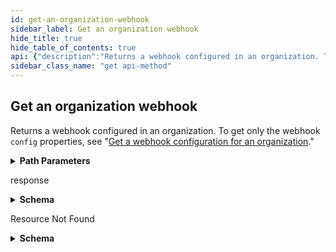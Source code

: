 ```yaml
---
id: get-an-organization-webhook
sidebar_label: Get an organization webhook
hide_title: true
hide_table_of_contents: true
api: {"description":"Returns a webhook configured in an organization. To get only the webhook `config` properties, see \"[Get a webhook configuration for an organization](/rest/reference/orgs#get-a-webhook-configuration-for-an-organization).\"","externalDocs":{"description":"API method documentation","url":"https://docs.github.com/rest/reference/orgs#get-an-organization-webhook"},"operationId":"orgs/get-webhook","parameters":[{"in":"path","name":"org","required":true,"schema":{"type":"string"}},{"in":"path","name":"hook_id","required":true,"schema":{"type":"integer"}}],"responses":{"200":{"content":{"application/json":{"examples":{"default":{"value":{"active":true,"config":{"content_type":"json","url":"http://example.com"},"created_at":"2011-09-06T17:26:27.000Z","events":["push","pull_request"],"id":1,"name":"web","ping_url":"https://api.github.com/orgs/octocat/hooks/1/pings","type":"Organization","updated_at":"2011-09-06T20:39:23.000Z","url":"https://api.github.com/orgs/octocat/hooks/1"}}},"schema":{"description":"Org Hook","properties":{"active":{"example":true,"type":"boolean"},"config":{"properties":{"content_type":{"example":"\"form\"","type":"string"},"insecure_ssl":{"example":"\"0\"","type":"string"},"secret":{"example":"\"********\"","type":"string"},"url":{"example":"\"http://example.com/2\"","type":"string"}},"type":"object"},"created_at":{"example":"2011-09-06T17:26:27.000Z","format":"date-time","type":"string"},"events":{"example":["push","pull_request"],"items":{"type":"string"},"type":"array"},"id":{"example":1,"type":"integer"},"name":{"example":"web","type":"string"},"ping_url":{"example":"https://api.github.com/orgs/octocat/hooks/1/pings","format":"uri","type":"string"},"type":{"type":"string"},"updated_at":{"example":"2011-09-06T20:39:23.000Z","format":"date-time","type":"string"},"url":{"example":"https://api.github.com/orgs/octocat/hooks/1","format":"uri","type":"string"}},"required":["id","url","type","name","active","events","config","ping_url","created_at","updated_at"],"title":"Org Hook","type":"object"}}},"description":"response"},"404":{"content":{"application/json":{"schema":{"description":"Basic Error","properties":{"documentation_url":{"type":"string"},"message":{"type":"string"}},"title":"Basic Error","type":"object"}}},"description":"Resource Not Found"}},"tags":["orgs"],"x-github":{"category":"orgs","enabledForGitHubApps":true,"githubCloudOnly":false,"previews":[],"subcategory":"webhooks"},"method":"get","path":"/orgs/{org}/hooks/{hook_id}","servers":[{"url":"https://api.github.com"}],"info":{"contact":{"name":"Support","url":"https://support.github.com/contact"},"description":"GitHub's v3 REST API.","license":{"name":"MIT","url":"https://spdx.org/licenses/MIT"},"termsOfService":"https://docs.github.com/articles/github-terms-of-service","title":"GitHub v3 REST API","version":"1.1.4","x-apisguru-categories":["collaboration","developer_tools"],"x-logo":{"url":"https://twitter.com/github/profile_image?size=original"},"x-origin":[{"format":"openapi","url":"https://raw.githubusercontent.com/github/rest-api-description/main/descriptions/api.github.com/api.github.com.json","version":"3.0"}],"x-providerName":"github.com"},"postman":{"name":"Get an organization webhook","description":{"content":"Returns a webhook configured in an organization. To get only the webhook `config` properties, see \"[Get a webhook configuration for an organization](/rest/reference/orgs#get-a-webhook-configuration-for-an-organization).\"","type":"text/plain"},"url":{"path":["orgs",":org","hooks",":hook_id"],"host":["{{baseUrl}}"],"query":[],"variable":[{"disabled":false,"description":{"content":"(Required) ","type":"text/plain"},"type":"any","value":"","key":"org"},{"disabled":false,"description":{"content":"(Required) ","type":"text/plain"},"type":"any","value":"","key":"hook_id"}]},"header":[{"key":"Accept","value":"application/json"}],"method":"GET"}}
sidebar_class_name: "get api-method"
---
```



## Get an organization webhook



Returns a webhook configured in an organization. To get only the webhook `config` properties, see &quot;[Get a webhook configuration for an organization](/rest/reference/orgs#get-a-webhook-configuration-for-an-organization).&quot;

<details style={{"marginBottom":"1rem"}}><summary style={{}}><strong>Path Parameters</strong></summary><div><ul><ParamsItem className={"paramsItem"} param={{"in":"path","name":"org","required":true,"schema":{"type":"string"}}}></ParamsItem><ParamsItem className={"paramsItem"} param={{"in":"path","name":"hook_id","required":true,"schema":{"type":"integer"}}}></ParamsItem></ul></div></details><div><ApiTabs><TabItem label={"200"} value={"200"}><div>

response

</div><div><details style={{}}><summary style={{"textAlign":"left"}}><strong>Schema</strong></summary><div style={{"textAlign":"left","marginLeft":"1rem"}}></div><ul style={{"marginLeft":"1rem"}}><SchemaItem collapsible={false} name={"active"} required={true} schemaDescription={undefined} schemaName={"boolean"} qualifierMessage={undefined}></SchemaItem><SchemaItem collapsible={true} className={"schemaItem"}><details style={{}}><summary style={{}}><strong>config</strong><span style={{"opacity":"0.6"}}> object</span><strong style={{"fontSize":"var(--ifm-code-font-size)","color":"var(--openapi-required)"}}> required</strong></summary><div style={{"marginLeft":"1rem"}}><ul><SchemaItem collapsible={false} name={"content_type"} required={false} schemaDescription={undefined} schemaName={"string"} qualifierMessage={undefined}></SchemaItem><SchemaItem collapsible={false} name={"insecure_ssl"} required={false} schemaDescription={undefined} schemaName={"string"} qualifierMessage={undefined}></SchemaItem><SchemaItem collapsible={false} name={"secret"} required={false} schemaDescription={undefined} schemaName={"string"} qualifierMessage={undefined}></SchemaItem><SchemaItem collapsible={false} name={"url"} required={false} schemaDescription={undefined} schemaName={"string"} qualifierMessage={undefined}></SchemaItem></ul></div></details></SchemaItem><SchemaItem collapsible={false} name={"created_at"} required={true} schemaDescription={undefined} schemaName={"date-time"} qualifierMessage={undefined}></SchemaItem><SchemaItem collapsible={false} name={"events"} required={true} schemaDescription={undefined} schemaName={"string[]"} qualifierMessage={undefined}></SchemaItem><SchemaItem collapsible={false} name={"id"} required={true} schemaDescription={undefined} schemaName={"integer"} qualifierMessage={undefined}></SchemaItem><SchemaItem collapsible={false} name={"name"} required={true} schemaDescription={undefined} schemaName={"string"} qualifierMessage={undefined}></SchemaItem><SchemaItem collapsible={false} name={"ping_url"} required={true} schemaDescription={undefined} schemaName={"uri"} qualifierMessage={undefined}></SchemaItem><SchemaItem collapsible={false} name={"type"} required={true} schemaDescription={undefined} schemaName={"string"} qualifierMessage={undefined}></SchemaItem><SchemaItem collapsible={false} name={"updated_at"} required={true} schemaDescription={undefined} schemaName={"date-time"} qualifierMessage={undefined}></SchemaItem><SchemaItem collapsible={false} name={"url"} required={true} schemaDescription={undefined} schemaName={"uri"} qualifierMessage={undefined}></SchemaItem></ul></details></div></TabItem><TabItem label={"404"} value={"404"}><div>

Resource Not Found

</div><div><details style={{}}><summary style={{"textAlign":"left"}}><strong>Schema</strong></summary><div style={{"textAlign":"left","marginLeft":"1rem"}}></div><ul style={{"marginLeft":"1rem"}}><SchemaItem collapsible={false} name={"documentation_url"} required={false} schemaDescription={undefined} schemaName={"string"} qualifierMessage={undefined}></SchemaItem><SchemaItem collapsible={false} name={"message"} required={false} schemaDescription={undefined} schemaName={"string"} qualifierMessage={undefined}></SchemaItem></ul></details></div></TabItem></ApiTabs></div>
      